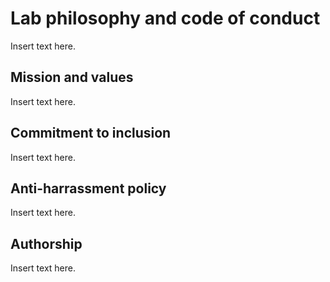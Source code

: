 # Lab philosophy and code of conduct {#philosophy}

Insert text here.

## Mission and values

Insert text here.

## Commitment to inclusion

Insert text here.

## Anti-harrassment policy

Insert text here.

## Authorship

Insert text here.
